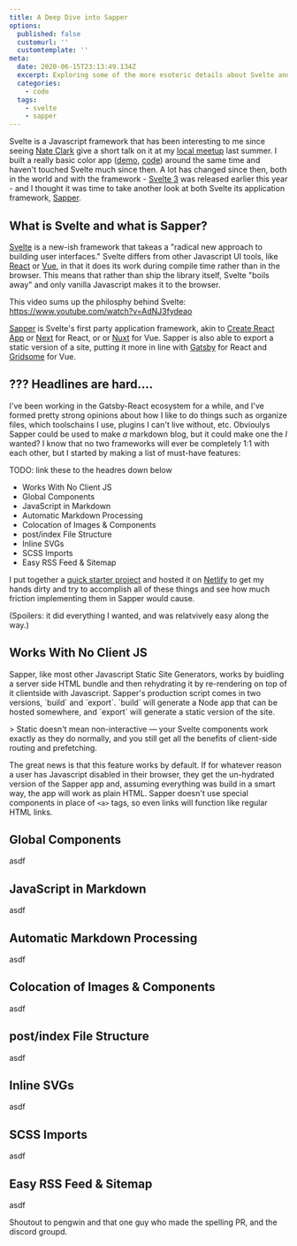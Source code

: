 ```yaml
---
title: A Deep Dive into Sapper
options:
  published: false
  customurl: ''
  customtemplate: ''
meta:
  date: 2020-06-15T23:13:49.134Z
  excerpt: Exploring some of the more esoteric details about Svelte and Sapper
  categories:
    - code
  tags:
    - svelte
    - sapper
---
```



Svelte is a Javascript framework that has been interesting to me since seeing [Nate Clark](https://nateclark.io/) give a short talk on it at my [local meetup](https://memphiswebworkers.com/) last summer. I built a really basic color app ([demo](https://rgb-color-values.netlify.app/), [code](https://github.com/ryanfiller/rgb-color-values)) around the same time and haven't touched Svelte much since then. A lot has changed since then, both in the world and with the framework - [Svelte 3](https://svelte.dev/blog/svelte-3-rethinking-reactivity) was released earlier this year - and I thought it was time to take another look at both Svelte its application framework, [Sapper](https://sapper.svelte.dev/).

## What is Svelte and what is Sapper?

[Svelte](https://svelte.dev/) is a new-ish framework that takeas a "radical new approach to building user interfaces." Svelte differs from other Javascript UI tools, like [React](https://reactjs.org/) or [Vue](https://vuejs.org/), in that it does its work during compile time rather than in the browser. This means that rather than ship the library itself, Svelte "boils away" and only vanilla Javascript makes it to the browser.

This video sums up the philosphy behind Svelte: https://www.youtube.com/watch?v=AdNJ3fydeao

[Sapper](https://sapper.svelte.dev/) is Svelte's first party application framework, akin to [Create React App](https://reactjs.org/docs/create-a-new-react-app.html#create-react-app) or [Next](https://nextjs.org/) for React, or or [Nuxt](https://nuxtjs.org/) for Vue. Sapper is also able to export a static version of a site, putting it more in line with [Gatsby](https://www.gatsbyjs.org/) for React and [Gridsome](https://gridsome.org/) for Vue.

## ??? Headlines are hard....

I've been working in the Gatsby-React ecosystem for a while, and I've formed pretty strong opinions about how I like to do things such as organize files, which toolschains I use, plugins I can't live without, etc. Obvioulys Sapper could be used to make *a* markdown blog, but it could make one the *I* wanted? I know that no two frameworks will ever be completely 1:1 with each other, but I started by making a list of must-have features:

TODO: link these to the headres down below

* Works With No Client JS
* Global Components
* JavaScript in Markdown
* Automatic Markdown Processing
* Colocation of Images & Components
* post/index File Structure
* Inline SVGs
* SCSS Imports
* Easy RSS Feed & Sitemap

I put together a [quick starter project](https://github.com/ryanfiller/sapper-test) and hosted it on [Netlify](https://sapper-goals.netlify.app/) to get my hands dirty and try to accomplish all of these things and see how much friction implementing them in Sapper would cause. 

(Spoilers: it did everything I wanted, and was relatvively easy along the way.)



## Works With No Client JS

Sapper, like most other Javascript Static Site Generators, works by buidling a server side HTML bundle and then rehydrating it by re-rendering on top of it clientside with Javascript. Sapper's production script comes in two versions, \`build\` and \`export\`. \`build\` will generate a Node app that can be hosted somewhere, and \`export\` will generate a static version of the site.

\> Static doesn't mean non-interactive — your Svelte components work exactly as they do normally, and you still get all the benefits of client-side routing and prefetching.

The great news is that this feature works by default. If for whatever reason a user has Javascript disabled in their browser, they get the un-hydrated version of the Sapper app and, assuming everything was build in a smart way, the app will work as plain HTML. Sapper doesn't use special components in place of `<a>` tags, so even links will function like regular HTML links.

## Global Components

asdf

## JavaScript in Markdown

asdf

## Automatic Markdown Processing

asdf

## Colocation of Images & Components

asdf

## post/index File Structure

asdf

## Inline SVGs

asdf

## SCSS Imports

asdf

## Easy RSS Feed & Sitemap

asdf



Shoutout to pengwin and that one guy who made the spelling PR, and the discord groupd.